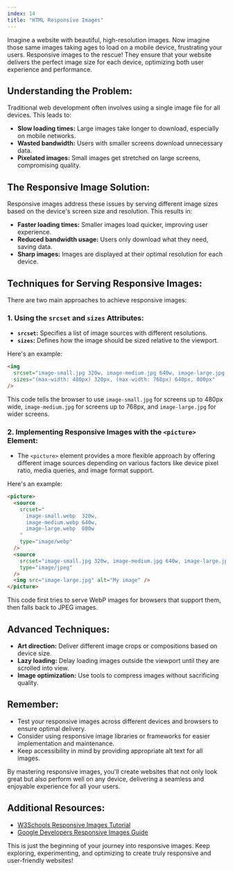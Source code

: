```yaml
---
index: 14
title: "HTML Responsive Images"
---
```


Imagine a website with beautiful, high-resolution images. Now imagine those same images taking ages to load on a mobile device, frustrating your users. Responsive images to the rescue! They ensure that your website delivers the perfect image size for each device, optimizing both user experience and performance.

## Understanding the Problem:

Traditional web development often involves using a single image file for all devices. This leads to:

- **Slow loading times:** Large images take longer to download, especially on mobile networks.
- **Wasted bandwidth:** Users with smaller screens download unnecessary data.
- **Pixelated images:** Small images get stretched on large screens, compromising quality.

## The Responsive Image Solution:

Responsive images address these issues by serving different image sizes based on the device's screen size and resolution. This results in:

- **Faster loading times:** Smaller images load quicker, improving user experience.
- **Reduced bandwidth usage:** Users only download what they need, saving data.
- **Sharp images:** Images are displayed at their optimal resolution for each device.

## Techniques for Serving Responsive Images:

There are two main approaches to achieve responsive images:

### 1. Using the `srcset` and `sizes` Attributes:

- **`srcset`:** Specifies a list of image sources with different resolutions.
- **`sizes`:** Defines how the image should be sized relative to the viewport.

Here's an example:

```html
<img
  srcset="image-small.jpg 320w, image-medium.jpg 640w, image-large.jpg 800w"
  sizes="(max-width: 480px) 320px, (max-width: 768px) 640px, 800px"
/>
```

This code tells the browser to use `image-small.jpg` for screens up to 480px wide, `image-medium.jpg` for screens up to 768px, and `image-large.jpg` for wider screens.

### 2. Implementing Responsive Images with the `<picture>` Element:

- The `<picture>` element provides a more flexible approach by offering different image sources depending on various factors like device pixel ratio, media queries, and image format support.

Here's an example:

```html
<picture>
  <source
    srcset="
      image-small.webp  320w,
      image-medium.webp 640w,
      image-large.webp  800w
    "
    type="image/webp"
  />
  <source
    srcset="image-small.jpg 320w, image-medium.jpg 640w, image-large.jpg 800w"
    type="image/jpeg"
  />
  <img src="image-large.jpg" alt="My image" />
</picture>
```

This code first tries to serve WebP images for browsers that support them, then falls back to JPEG images.

## Advanced Techniques:

- **Art direction:** Deliver different image crops or compositions based on device size.
- **Lazy loading:** Delay loading images outside the viewport until they are scrolled into view.
- **Image optimization:** Use tools to compress images without sacrificing quality.

## Remember:

- Test your responsive images across different devices and browsers to ensure optimal delivery.
- Consider using responsive image libraries or frameworks for easier implementation and maintenance.
- Keep accessibility in mind by providing appropriate alt text for all images.

By mastering responsive images, you'll create websites that not only look great but also perform well on any device, delivering a seamless and enjoyable experience for all your users.

## Additional Resources:

- [W3Schools Responsive Images Tutorial](https://www.w3schools.com/howto/howto_css_image_responsive.asp)
- [Google Developers Responsive Images Guide](https://developer.mozilla.org/en-US/docs/Learn/HTML/Multimedia_and_embedding/Images_in_HTML)

This is just the beginning of your journey into responsive images. Keep exploring, experimenting, and optimizing to create truly responsive and user-friendly websites!

